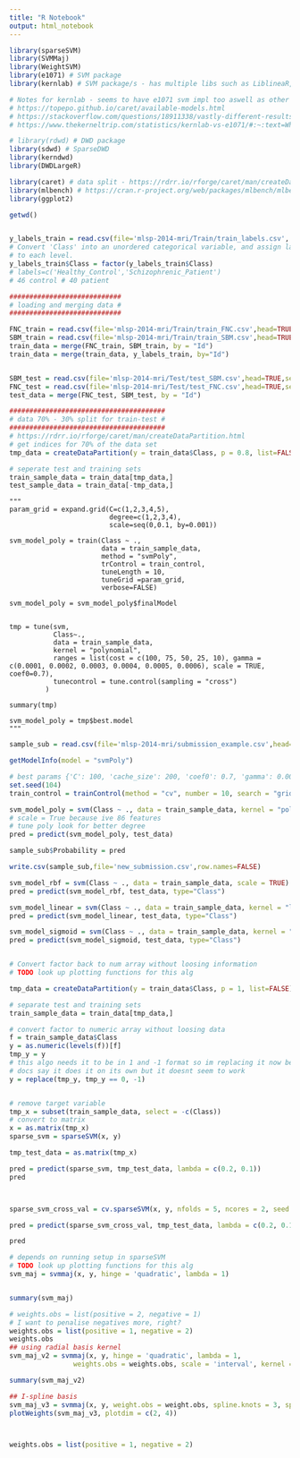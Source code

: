 ```yaml
---
title: "R Notebook"
output: html_notebook
---
```




```r
library(sparseSVM)
library(SVMMaj)
library(WeightSVM)
library(e1071) # SVM package 
library(kernlab) # SVM package/s - has multiple libs such as LiblineaR, kernlab, e1071, obliqueRF

# Notes for kernlab - seems to have e1071 svm impl too aswell as other libraries
# https://topepo.github.io/caret/available-models.html 
# https://stackoverflow.com/questions/18911338/vastly-different-results-for-svm-model-using-e1071-and-caret
# https://www.thekerneltrip.com/statistics/kernlab-vs-e1071/#:~:text=While%20kernlab%20implements%20kernel%2Dbased,bagged%20clustering%2C%20naive%20Bayes%20classifier. 

# library(rdwd) # DWD package
library(sdwd) # SparseDWD
library(kerndwd)
library(DWDLargeR)

library(caret) # data split - https://rdrr.io/rforge/caret/man/createDataPartition.html
library(mlbench) # https://cran.r-project.org/web/packages/mlbench/mlbench.pdf
library(ggplot2)

getwd()


y_labels_train = read.csv(file='mlsp-2014-mri/Train/train_labels.csv', head=TRUE, sep=",") # this is your y var
# Convert 'Class' into an unordered categorical variable, and assign labels
# to each level.
y_labels_train$Class = factor(y_labels_train$Class) 
# labels=c('Healthy_Control','Schizophrenic_Patient')
# 46 control # 40 patient 

############################
# loading and merging data #
############################

FNC_train = read.csv(file='mlsp-2014-mri/Train/train_FNC.csv',head=TRUE,sep=",")
SBM_train = read.csv(file='mlsp-2014-mri/Train/train_SBM.csv',head=TRUE,sep=",")
train_data = merge(FNC_train, SBM_train, by = "Id")
train_data = merge(train_data, y_labels_train, by="Id")


SBM_test = read.csv(file='mlsp-2014-mri/Test/test_SBM.csv',head=TRUE,sep=",")
FNC_test = read.csv(file='mlsp-2014-mri/Test/test_FNC.csv',head=TRUE,sep=",")
test_data = merge(FNC_test, SBM_test, by = "Id")

#######################################
# data 70% - 30% split for train-test #
#######################################
# https://rdrr.io/rforge/caret/man/createDataPartition.html
# get indices for 70% of the data set
tmp_data = createDataPartition(y = train_data$Class, p = 0.8, list=FALSE)

# seperate test and training sets
train_sample_data = train_data[tmp_data,]
test_sample_data = train_data[-tmp_data,]


```


```temp

"""
param_grid = expand.grid(C=c(1,2,3,4,5),
                         degree=c(1,2,3,4),
                         scale=seq(0,0.1, by=0.001))

svm_model_poly = train(Class ~ ., 
                       data = train_sample_data, 
                       method = "svmPoly",
                       trControl = train_control,
                       tuneLength = 10,
                       tuneGrid =param_grid,
                       verbose=FALSE)

svm_model_poly = svm_model_poly$finalModel


tmp = tune(svm, 
           Class~., 
           data = train_sample_data,
           kernel = "polynomial",
           ranges = list(cost = c(100, 75, 50, 25, 10), gamma = c(0.0001, 0.0002, 0.0003, 0.0004, 0.0005, 0.0006), scale = TRUE, coef0=0.7),
           tunecontrol = tune.control(sampling = "cross")
         )

summary(tmp)

svm_model_poly = tmp$best.model
"""
```


```r
sample_sub = read.csv(file='mlsp-2014-mri/submission_example.csv',head=TRUE,sep=",")

getModelInfo(model = "svmPoly")

# best params {'C': 100, 'cache_size': 200, 'coef0': 0.7, 'gamma': 0.0001, 'kernel': 'poly', 'random_state': 0} rs 104
set.seed(104)
train_control = trainControl(method = "cv", number = 10, search = "grid")

svm_model_poly = svm(Class ~ ., data = train_sample_data, kernel = "polynomial", cost=100, coef0= 0.7, cachesize=200, gamma=0.0001, scale = TRUE) 
# scale = True because ive 86 features
# tune poly look for better degree
pred = predict(svm_model_poly, test_data)

sample_sub$Probability = pred

write.csv(sample_sub,file='new_submission.csv',row.names=FALSE)

svm_model_rbf = svm(Class ~ ., data = train_sample_data, scale = TRUE) # rbf
pred = predict(svm_model_rbf, test_data, type="Class")

svm_model_linear = svm(Class ~ ., data = train_sample_data, kernel = "linear", scale = TRUE)
pred = predict(svm_model_linear, test_data, type="Class")

svm_model_sigmoid = svm(Class ~ ., data = train_sample_data, kernel = "sigmoid", scale = TRUE)
pred = predict(svm_model_sigmoid, test_data, type="Class")

```



```r

```




```r
# Convert factor back to num array without loosing information 
# TODO look up plotting functions for this alg

tmp_data = createDataPartition(y = train_data$Class, p = 1, list=FALSE)

# separate test and training sets
train_sample_data = train_data[tmp_data,]

# convert factor to numeric array without loosing data
f = train_sample_data$Class
y = as.numeric(levels(f))[f]
tmp_y = y
# this algo needs it to be in 1 and -1 format so im replacing it now before it crashes, 
# docs say it does it on its own but it doesnt seem to work
y = replace(tmp_y, tmp_y == 0, -1)


# remove target variable
tmp_x = subset(train_sample_data, select = -c(Class))
# convert to matrix
x = as.matrix(tmp_x)
sparse_svm = sparseSVM(x, y)

tmp_test_data = as.matrix(tmp_x)

pred = predict(sparse_svm, tmp_test_data, lambda = c(0.2, 0.1))
pred



sparse_svm_cross_val = cv.sparseSVM(x, y, nfolds = 5, ncores = 2, seed = 1234)

pred = predict(sparse_svm_cross_val, tmp_test_data, lambda = c(0.2, 0.1))

pred

```




```r
# depends on running setup in sparseSVM
# TODO look up plotting functions for this alg
svm_maj = svmmaj(x, y, hinge = 'quadratic', lambda = 1)


summary(svm_maj)

# weights.obs = list(positive = 2, negative = 1)
# I want to penalise negatives more, right?
weights.obs = list(positive = 1, negative = 2)
weights.obs
## using radial basis kernel
svm_maj_v2 = svmmaj(x, y, hinge = 'quadratic', lambda = 1, 
                weights.obs = weights.obs, scale = 'interval', kernel = rbfdot, kernel.sigma = 1)

summary(svm_maj_v2)

## I-spline basis
svm_maj_v3 = svmmaj(x, y, weight.obs = weight.obs, spline.knots = 3, spline.degree = 2)
plotWeights(svm_maj_v3, plotdim = c(2, 4))




```




```r

weights.obs = list(positive = 1, negative = 2)


```





```r



```




```r




```






```r

```